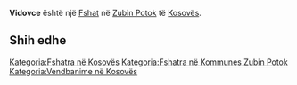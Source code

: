 {{Fshat në Kosovës
 | Emri                = Vidovce
| srp_N_name = Vidovce
| srp_N_FULL_NAME_RO = Vidovce
| srp_N_FULL_NAME_ND_RO = Vidovce
| srp_N_SORT_NAME_RG = VIDOVCE
| srp_N_FULL_NAME_RG = Vidovce
| srp_N_FULL_NAME_ND_RG = Vidovce

 | Emri (Rasa dhanore) = 
 | Figura              = 
 | Shteti              = Kosovo
 | Komuna              = Zubin Potok
 | Kodi postar         = 
 | Sipërfaqja          = 

 | Popullsia           = 

 | Regj. i popullsisë  = 
 | Dend. e popullsisë  = 
 | Faqja zyrtare       = 
 <!--- Koordinatat ----> 
 | Gjerësia            = 42.982778
 | Gjatësia            = 20.666111
 | Lartësia            = 
}}
'''Vidovce''' është një [[Fshat]] në [[Zubin Potok]] të [[Kosovës]].

<!-- == Gjeografia == -->
<!-- == Historia == -->
<!-- == Demografia == -->
== Shih edhe ==
{{Komuna Zubin Potok}}
{{Kosovo-Administrata-Cung}}

[[Kategoria:Fshatra në Kosovës]]
[[Kategoria:Fshatra në Kommunes Zubin Potok]]
[[Kategoria:Vendbanime në Kosovës]]